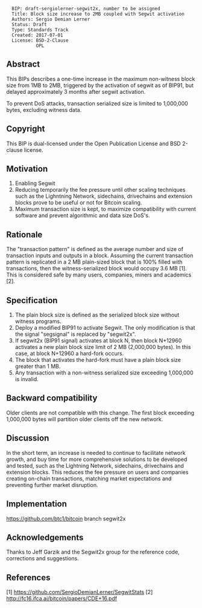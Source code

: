 <pre>
  BIP: draft-sergiolerner-segwit2x, number to be assigned 
  Title: Block size increase to 2MB coupled with Segwit activation
  Authors: Sergio Demian Lerner
  Status: Draft
  Type: Standards Track
  Created: 2017-07-01
  License: BSD-2-Clause
           OPL
</pre>

==Abstract==

This BIPs describes a one-time increase in the maximum non-witness block size from 1MB to 2MB, triggered by the activation of segwit as of BIP91, but delayed approximately 3 months after segwit activation.

To prevent DoS attacks, transaction serialized size is limited to 1,000,000 bytes, excluding witness data.


==Copyright==

This BIP is dual-licensed under the Open Publication License and BSD 2-clause license.

==Motivation==

# Enabling Segwit
# Reducing temporarily the fee pressure until other scaling techniques such as the Lighntning Network, sidechains, drivechains and extension blocks prove to be useful or not for Bitcoin scaling.
# Maximum transaction size is kept, to maximize compatibility with current software and prevent algorithmic and data size DoS's.

==Rationale==

The "transaction pattern" is defined as the average number and size of transaction inputs and outputs in a block.
Assuming the current transaction pattern is replicated in a 2 MB plain-sized block that is 100% filled with transactions, then the witness-serialized block would occupy 3.6 MB [1]. This is considered safe by many users, companies, miners and academics [2]. 

==Specification==

# The plain block size is defined as the serialized block size without witness programs.
# Deploy a modified BIP91 to activate Segwit. The only modification is that the signal "segsignal" is replaced by "segwit2x".
# If segwit2x (BIP91 signal) activates at block N, then block N+12960 activates a new plain block size limit of 2 MB (2,000,000 bytes). In this case, at block N+12960 a hard-fork occurs.
# The block that activates the hard-fork must have a plain block size greater than 1 MB.
# Any transaction with a non-witness serialized size exceeding 1,000,000 is invalid.


==Backward compatibility==

Older clients are not compatible with this change.  The first block exceeding 1,000,000 bytes will partition older clients off the new network.

==Discussion==

In the short term, an increase is needed to continue to facilitate
network growth, and buy time for more comprehensive solutions to be
developed and tested, such as the Lightning Network, sidechains, drivechains and extension blocks.
This reduces the fee pressure on users and companies creating on-chain transactions, matching market expectations and preventing further market disruption.

==Implementation==

https://github.com/btc1/bitcoin branch segwit2x

==Acknowledgements==

Thanks to Jeff Garzik and the Segwit2x group for the reference code, corrections and suggestions.

==References==
[1] https://github.com/SergioDemianLerner/SegwitStats
[2] http://fc16.ifca.ai/bitcoin/papers/CDE+16.pdf